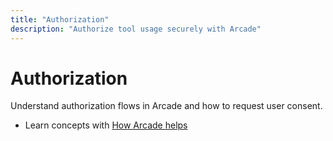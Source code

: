 ```yaml
---
title: "Authorization"
description: "Authorize tool usage securely with Arcade"
---
```


# Authorization

Understand authorization flows in Arcade and how to request user consent.

- Learn concepts with [How Arcade helps](/home/core-concepts/auth/how-arcade-helps)


